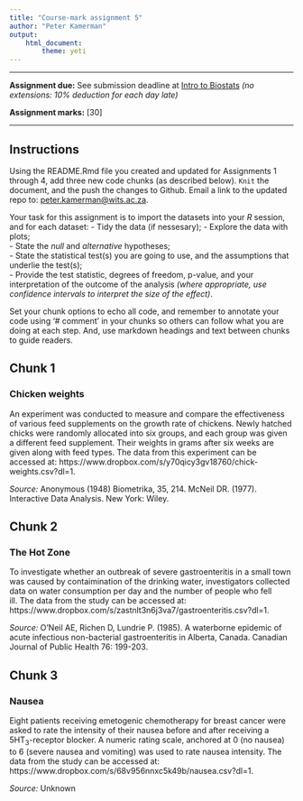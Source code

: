 ```yaml
---
title: "Course-mark assignment 5"
author: "Peter Kamerman"
output: 
    html_document:
        theme: yeti
---
```


****

**Assignment due:** See submission deadline at [Intro to Biostats](http://painblogr.org/biostatistics.html) _(no extensions: 10% deduction for each day late)_

**Assignment marks:** [30]

****

## Instructions

Using the README.Rmd file you created and updated for Assignments 1 through 4, add three new code chunks (as described below). `Knit` the document, and the push the changes to Github. Email a link to the updated repo to: [peter.kamerman@wits.ac.za](mailto:peter.kamerman@wits.ac.za).

Your task for this assignment is to import the datasets into your _R_ session, and for each dataset:
- Tidy the data (if nessesary);
- Explore the data with plots;  
- State the _null_ and _alternative_ hypotheses;  
- State the statistical test(s) you are going to use, and the assumptions that underlie the test(s);  
- Provide the test statistic, degrees of freedom, p-value, and your interpretation of the outcome of the analysis _(where appropriate, use confidence intervals to interpret the size of the effect)_.   

Set your chunk options to echo all code, and remember to annotate your code using '# comment' in your chunks so others can follow what you are doing at each step. And, use markdown headings and text between chunks to guide readers.

## Chunk 1
### Chicken weights
An experiment was conducted to measure and compare the effectiveness of various feed supplements on the growth rate of chickens. Newly hatched chicks were randomly allocated into six groups, and each group was given a different feed supplement. Their weights in grams after six weeks are given along with feed types. The data from this experiment can be accessed at: https://www.dropbox.com/s/y70qicy3gv18760/chick-weights.csv?dl=1.

_Source:_ Anonymous (1948) Biometrika, 35, 214. McNeil DR. (1977). Interactive Data Analysis. New York: Wiley.

## Chunk 2
### The Hot Zone
To investigate whether an outbreak of severe gastroenteritis in a small town was caused by contaimination of the drinking water, investigators collected data on water consumption per day and the number of people who fell ill. The data from the study can be accessed at: https://www.dropbox.com/s/zastnlt3n6j3va7/gastroenteritis.csv?dl=1.

_Source:_ O'Neil AE, Richen D, Lundrie P. (1985). A waterborne epidemic of acute infectious non-bacterial gastroenteritis in Alberta, Canada. Canadian Journal of Public Health 76: 199-203.

## Chunk 3
### Nausea
Eight patients receiving emetogenic chemotherapy for breast cancer were asked to rate the intensity of their nausea before and after receiving a 5HT~3~-receptor blocker. A numeric rating scale, anchored at 0 (no nausea) to 6 (severe nausea and vomiting) was used to rate nausea intensity. The data from the study can be accessed at: https://www.dropbox.com/s/68v956nnxc5k49b/nausea.csv?dl=1.

_Source:_ Unknown

